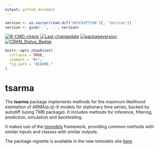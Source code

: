 ```yaml
---
output: github_document
---
```


```r
version <- as.vector(read.dcf('DESCRIPTION')[, 'Version'])
version <- gsub('-', '.', version)
```

[![R-CMD-check](https://github.com/tsmodels/tsarma/workflows/R-CMD-check/badge.svg)](https://github.com/tsmodels/tsarma/actions)
[![Last-changedate](https://img.shields.io/badge/last%20change-`r gsub('-', '--', Sys.Date())`-yellowgreen.svg)](/commits/master)
[![packageversion](https://img.shields.io/badge/Package%20version-`r version`-orange.svg?style=flat-square)](commits/master)
[![CRAN_Status_Badge](https://www.r-pkg.org/badges/version/tsarma)](https://cran.r-project.org/package=tsarma)


```r
knitr::opts_chunk$set(
  collapse = TRUE,
  comment = "#>",
  fig.path = "README-"
)
```

# tsarma

The **tsarma** package implements methods for the maximum likelihood estimation of 
ARMA(p,q)-X models for stationary time series, backed by autodiff (using TMB package).
It includes methods for inference, filtering, prediction, simulation and backtesting.

It makes use of the [tsmodels](https://github.com/tsmodels) framework, providing 
common methods with similar inputs and classes with similar outputs.


The package vignette is available in the new tsmodels site [here](https://www.nopredict.com/packages/tsarma.html).

